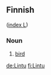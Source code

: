 ==Finnish==
([[Wiktionary:Finnish_index_l|index L]])

===Noun===

# [[bird]]

[[de:Lintu]]
[[fi:Lintu]]
